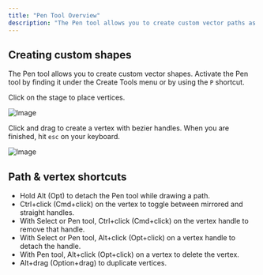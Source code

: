 ```yaml
---
title: "Pen Tool Overview"
description: "The Pen tool allows you to create custom vector paths as well as add additional vertices to your procedural paths. Learn more about the Pen tool by either watching the video or reading more below."
---
```



<YouTube id="dE1OEaaX5dw" />

## Creating custom shapes

The Pen tool allows you to create custom vector shapes. Activate the Pen tool by finding it under the Create Tools menu or by using the `P` shortcut.

Click on the stage to place vertices.

![Image](/pen-tool-create-u.gif)

Click and drag to create a vertex with bezier handles. When you are finished, hit `esc` on your keyboard.

![Image](/pen-tool-create-handless-u.gif)

## Path & vertex shortcuts

- Hold Alt (Opt) to detach the Pen tool while drawing a path.
- Ctrl+click (Cmd+click) on the vertex to toggle between mirrored and straight handles.
- With Select or Pen tool, Ctrl+click (Cmd+click) on the vertex handle to remove that handle.
- With Select or Pen tool, Alt+click (Opt+click) on a vertex handle to detach the handle.
- With Pen tool, Alt+click (Opt+click) on a vertex to delete the vertex.
- Alt+drag (Option+drag) to duplicate vertices.